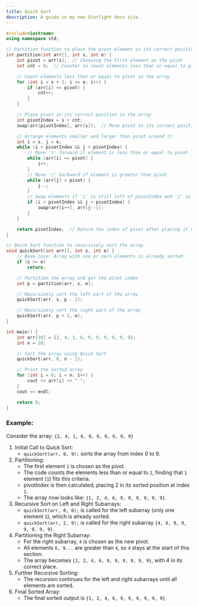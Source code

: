 ```yaml
---
title: Quick Sort
description: A guide in my new Starlight docs site.
---
```


```c++
#include<iostream>
using namespace std;

// Partition function to place the pivot element in its correct position
int partition(int arr[], int s, int e) {
    int pivot = arr[s];  // Choosing the first element as the pivot
    int cnt = 0;  // Counter to count elements less than or equal to pivot

    // Count elements less than or equal to pivot in the array
    for (int i = s + 1; i <= e; i++) {
        if (arr[i] <= pivot) {
            cnt++;
        }
    }

    // Place pivot in its correct position in the array
    int pivotIndex = s + cnt;
    swap(arr[pivotIndex], arr[s]);  // Move pivot to its correct position

    // Arrange elements smaller and larger than pivot around it
    int i = s, j = e;
    while (i < pivotIndex && j > pivotIndex) {
        // Move 'i' forward if element is less than or equal to pivot
        while (arr[i] <= pivot) {
            i++;
        }
        // Move 'j' backward if element is greater than pivot
        while (arr[j] > pivot) {
            j--;
        }
        // Swap elements if 'i' is still left of pivotIndex and 'j' is right
        if (i < pivotIndex && j > pivotIndex) {
            swap(arr[i++], arr[j--]);
        }
    }

    return pivotIndex;  // Return the index of pivot after placing it correctly
}

// Quick Sort function to recursively sort the array
void quickSort(int arr[], int s, int e) {
    // Base case: Array with one or zero elements is already sorted
    if (s >= e) 
        return;

    // Partition the array and get the pivot index
    int p = partition(arr, s, e);

    // Recursively sort the left part of the array
    quickSort(arr, s, p - 1);

    // Recursively sort the right part of the array
    quickSort(arr, p + 1, e);
}

int main() {
    int arr[10] = {2, 4, 1, 6, 9, 9, 9, 9, 9, 9};
    int n = 10;

    // Sort the array using Quick Sort
    quickSort(arr, 0, n - 1);

    // Print the sorted array
    for (int i = 0; i < n; i++) {
        cout << arr[i] << " ";
    }
    cout << endl;

    return 0;
}
```

### Example:
Consider the array: `{2, 4, 1, 6, 9, 9, 9, 9, 9, 9}`

1. Initial Call to Quick Sort:
    - `quickSort(arr, 0, 9);` sorts the array from index 0 to 9.
2. Partitioning:
    - The first element `2` is chosen as the pivot.
    - The code counts the elements less than or equal to `2`, finding that `1` element (`1`) fits this criteria.
    - pivotIndex is then calculated, placing 2 in its  sorted position at index `1`.
    - The array now looks like: `{1, 2, 4, 6, 9, 9, 9, 9, 9, 9}`.
3. Recursive Sort on Left and Right Subarrays:
    - `quickSort(arr, 0, 0);` is called for the left subarray (only one element `1`), which is already sorted.
    - `quickSort(arr, 2, 9);` is called for the right subarray `{4, 6, 9, 9, 9, 9, 9, 9}`.
4. Partitioning the Right Subarray:
    - For the right subarray, `4` is chosen as the new pivot.
    - All elements `6, 9...` are greater than `4`, so `4` stays at the start of this section.
    - The array becomes `{1, 2, 4, 6, 9, 9, 9, 9, 9, 9}`, with 4 in its correct place.
5. Further Recursive Sorting:
    - The recursion continues for the left and right subarrays until all elements are sorted.
6. Final Sorted Array:
    - The final sorted output is `{1, 2, 4, 6, 9, 9, 9, 9, 9, 9}`.